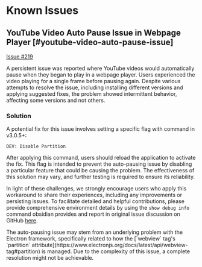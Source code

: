 
# Known Issues

## YouTube Video Auto Pause Issue in Webpage Player [#youtube-video-auto-pause-issue]

[Issue #219](https://github.com/PKM-er/media-extended/issues/219)

A persistent issue was reported where YouTube videos would automatically pause when they began to play in a webpage player. Users experienced the video playing for a single frame before pausing again. Despite various attempts to resolve the issue, including installing different versions and applying suggested fixes, the problem showed intermittent behavior, affecting some versions and not others.

### Solution

A potential fix for this issue involves setting a specific flag with command in v3.0.5+:

```text copy
DEV: Disable Partition
```

After applying this command, users should reload the application to activate the fix. This flag is intended to prevent the auto-pausing issue by disabling a particular feature that could be causing the problem. The effectiveness of this solution may vary, and further testing is required to ensure its reliability.

In light of these challenges, we strongly encourage users who apply this workaround to share their experiences, including any improvements or persisting issues. To facilitate detailed and helpful contributions, please provide comprehensive environment details by using the `show debug info` command obsidian provides and report in original issue discussion on GitHub [here](https://github.com/PKM-er/media-extended/issues/219#top). 

<Callout type="info">
  The auto-pausing issue may stem from an underlying problem with the Electron framework, specifically related to how the [`webview` tag's `partition` attribute](https://www.electronjs.org/docs/latest/api/webview-tag#partition) is managed. Due to the complexity of this issue, a complete resolution might not be achievable.
</Callout>